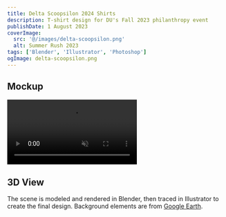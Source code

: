 ```yaml
---
title: Delta Scoopsilon 2024 Shirts
description: T-shirt design for DU's Fall 2023 philanthropy event
publishDate: 1 August 2023
coverImage:
  src: '@/images/delta-scoopsilon.png'
  alt: Summer Rush 2023
tags: ['Blender', 'Illustrator', 'Photoshop']
ogImage: delta-scoopsilon.png
---
```


## Mockup

<video class="w-full mx-auto" autoplay loop muted playsinline>
  <source src="https://content.mikepayne.me/file/payne-portfolio/scoops.mp4" type="video/mp4" />
  Your browser does not support the video tag.
</video>

## 3D View

The scene is modeled and rendered in Blender, then traced in Illustrator to create the final design. Background elements are from [Google Earth](https://earth.google.com/web/).
<Lightbox src={blender} alt="3d Scene" />
<Lightbox src={text} alt="3D Text" />